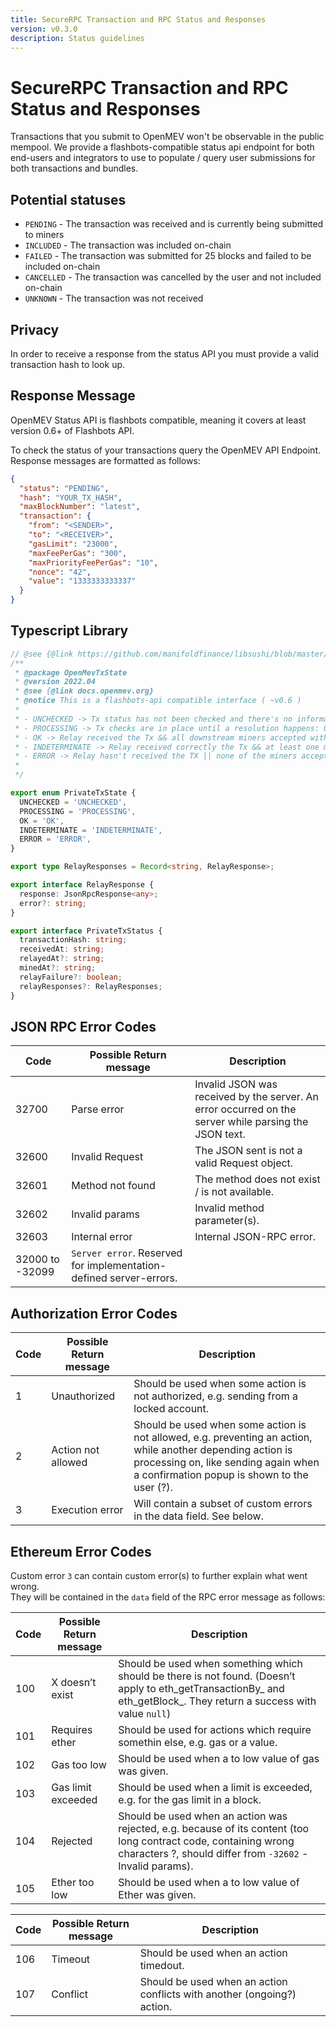 ```yaml
---
title: SecureRPC Transaction and RPC Status and Responses
version: v0.3.0
description: Status guidelines
---
```


# SecureRPC Transaction and RPC Status and Responses

Transactions that you submit to OpenMEV won't be observable in the public mempool. We provide a flashbots-compatible
status api endpoint for both end-users and integrators to use to populate / query user submissions for both transactions
and bundles.

## Potential statuses

- `PENDING` - The transaction was received and is currently being submitted to miners
- `INCLUDED` - The transaction was included on-chain
- `FAILED` - The transaction was submitted for 25 blocks and failed to be included on-chain
- `CANCELLED` - The transaction was cancelled by the user and not included on-chain
- `UNKNOWN` - The transaction was not received

## Privacy

In order to receive a response from the status API you must provide a valid transaction hash to look up.

## Response Message

OpenMEV Status API is flashbots compatible, meaning it covers at least version 0.6+ of Flashbots API.

To check the status of your transactions query the OpenMEV API Endpoint. Response messages are formatted as follows:

```json
{
  "status": "PENDING",
  "hash": "YOUR_TX_HASH",
  "maxBlockNumber": "latest",
  "transaction": {
    "from": "<SENDER>",
    "to": "<RECEIVER>",
    "gasLimit": "23000",
    "maxFeePerGas": "300",
    "maxPriorityFeePerGas": "10",
    "nonce": "42",
    "value": "1333333333337"
  }
}
```

## Typescript Library

```typescript
// @see {@link https://github.com/manifoldfinance/libsushi/blob/master/src/SushiGuard/index.ts}
/**
 * @package OpenMevTxState
 * @version 2022.04
 * @see {@link docs.openmev.org}
 * @notice This is a flashbots-api compatible interface ( ~v0.6 )
 *
 * - UNCHECKED -> Tx status has not been checked and there's no information about it.
 * - PROCESSING -> Tx checks are in place until a resolution happens: OK, INDETERMINATE, ERROR.
 * - OK -> Relay received the Tx && all downstream miners accepted without complains && tx mined successfully
 * - INDETERMINATE -> Relay received correctly the Tx && at least one miner accepted the TX && TX potentially mineable
 * - ERROR -> Relay hasn't received the TX || none of the miners accepted the Tx || Tx was not mined successfully
 *
 */

export enum PrivateTxState {
  UNCHECKED = 'UNCHECKED',
  PROCESSING = 'PROCESSING',
  OK = 'OK',
  INDETERMINATE = 'INDETERMINATE',
  ERROR = 'ERROR',
}

export type RelayResponses = Record<string, RelayResponse>;

export interface RelayResponse {
  response: JsonRpcResponse<any>;
  error?: string;
}

export interface PrivateTxStatus {
  transactionHash: string;
  receivedAt: string;
  relayedAt?: string;
  minedAt?: string;
  relayFailure?: boolean;
  relayResponses?: RelayResponses;
}
```

## JSON RPC Error Codes

| Code            | Possible Return message                                            | Description                                                                                           |
| --------------- | ------------------------------------------------------------------ | ----------------------------------------------------------------------------------------------------- |
| 32700           | Parse error                                                        | Invalid JSON was received by the server. An error occurred on the server while parsing the JSON text. |
| 32600           | Invalid Request                                                    | The JSON sent is not a valid Request object.                                                          |
| 32601           | Method not found                                                   | The method does not exist / is not available.                                                         |
| 32602           | Invalid params                                                     | Invalid method parameter(s).                                                                          |
| 32603           | Internal error                                                     | Internal JSON-RPC error.                                                                              |
| 32000 to -32099 | `Server error`. Reserved for implementation-defined server-errors. |                                                                                                       |

## Authorization Error Codes

| Code | Possible Return message | Description                                                                                                                                                                                        |
| ---- | ----------------------- | -------------------------------------------------------------------------------------------------------------------------------------------------------------------------------------------------- |
| 1    | Unauthorized            | Should be used when some action is not authorized, e.g. sending from a locked account.                                                                                                             |
| 2    | Action not allowed      | Should be used when some action is not allowed, e.g. preventing an action, while another depending action is processing on, like sending again when a confirmation popup is shown to the user (?). |
| 3    | Execution error         | Will contain a subset of custom errors in the data field. See below.                                                                                                                               |

## Ethereum Error Codes

Custom error `3` can contain custom error(s) to further explain what went wrong.  
They will be contained in the `data` field of the RPC error message as follows:

| Code | Possible Return message | Description                                                                                                                                                                    |
| ---- | ----------------------- | ------------------------------------------------------------------------------------------------------------------------------------------------------------------------------ |
| 100  | X doesn’t exist         | Should be used when something which should be there is not found. (Doesn’t apply to eth_getTransactionBy\_ and eth_getBlock\_. They return a success with value `null`)        |
| 101  | Requires ether          | Should be used for actions which require somethin else, e.g. gas or a value.                                                                                                   |
| 102  | Gas too low             | Should be used when a to low value of gas was given.                                                                                                                           |
| 103  | Gas limit exceeded      | Should be used when a limit is exceeded, e.g. for the gas limit in a block.                                                                                                    |
| 104  | Rejected                | Should be used when an action was rejected, e.g. because of its content (too long contract code, containing wrong characters ?, should differ from `-32602` - Invalid params). |
| 105  | Ether too low           | Should be used when a to low value of Ether was given.                                                                                                                         |

| Code | Possible Return message | Description                                                             |
| ---- | ----------------------- | ----------------------------------------------------------------------- |
| 106  | Timeout                 | Should be used when an action timedout.                                 |
| 107  | Conflict                | Should be used when an action conflicts with another (ongoing?) action. |
